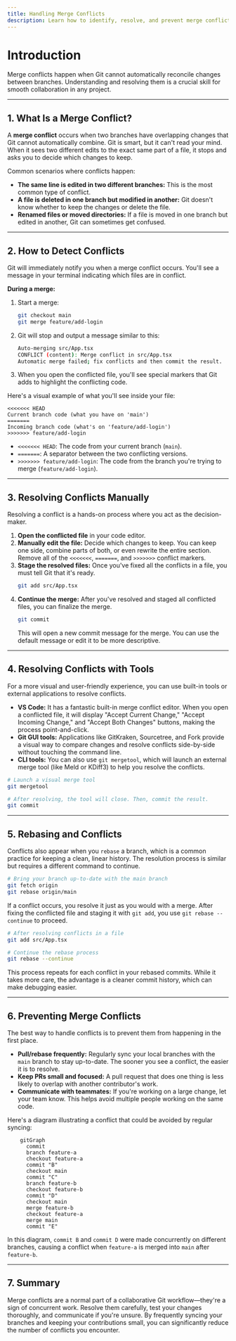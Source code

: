 ```yaml
---
title: Handling Merge Conflicts
description: Learn how to identify, resolve, and prevent merge conflicts when working with Git in open source projects.
---
```


# Introduction

Merge conflicts happen when Git cannot automatically reconcile changes between branches. Understanding and resolving them is a crucial skill for smooth collaboration in any project.

-----

## 1\. What Is a Merge Conflict?

A **merge conflict** occurs when two branches have overlapping changes that Git cannot automatically combine. Git is smart, but it can't read your mind. When it sees two different edits to the exact same part of a file, it stops and asks you to decide which changes to keep.

Common scenarios where conflicts happen:

  * **The same line is edited in two different branches:** This is the most common type of conflict.
  * **A file is deleted in one branch but modified in another:** Git doesn't know whether to keep the changes or delete the file.
  * **Renamed files or moved directories:** If a file is moved in one branch but edited in another, Git can sometimes get confused.

-----

## 2\. How to Detect Conflicts

Git will immediately notify you when a merge conflict occurs. You'll see a message in your terminal indicating which files are in conflict.

**During a merge:**

1.  Start a merge:
    ```bash
    git checkout main
    git merge feature/add-login
    ```
2.  Git will stop and output a message similar to this:
    ```bash
    Auto-merging src/App.tsx
    CONFLICT (content): Merge conflict in src/App.tsx
    Automatic merge failed; fix conflicts and then commit the result.
    ```
3.  When you open the conflicted file, you'll see special markers that Git adds to highlight the conflicting code.

Here's a visual example of what you'll see inside your file:

```text
<<<<<<< HEAD
Current branch code (what you have on 'main')
=======
Incoming branch code (what's on 'feature/add-login')
>>>>>>> feature/add-login
```

  * `<<<<<<< HEAD`: The code from your current branch (`main`).
  * `=======`: A separator between the two conflicting versions.
  * `>>>>>>> feature/add-login`: The code from the branch you're trying to merge (`feature/add-login`).

-----

## 3\. Resolving Conflicts Manually

Resolving a conflict is a hands-on process where you act as the decision-maker.

1.  **Open the conflicted file** in your code editor.
2.  **Manually edit the file:** Decide which changes to keep. You can keep one side, combine parts of both, or even rewrite the entire section. Remove all of the `<<<<<<<`, `=======`, and `>>>>>>>` conflict markers.
3.  **Stage the resolved files:** Once you've fixed all the conflicts in a file, you must tell Git that it's ready.
    ```bash
    git add src/App.tsx
    ```
4.  **Continue the merge:** After you've resolved and staged all conflicted files, you can finalize the merge.
    ```bash
    git commit
    ```
    This will open a new commit message for the merge. You can use the default message or edit it to be more descriptive.

-----

## 4\. Resolving Conflicts with Tools

For a more visual and user-friendly experience, you can use built-in tools or external applications to resolve conflicts.

  * **VS Code:** It has a fantastic built-in merge conflict editor. When you open a conflicted file, it will display "Accept Current Change," "Accept Incoming Change," and "Accept Both Changes" buttons, making the process point-and-click.
  * **Git GUI tools:** Applications like GitKraken, Sourcetree, and Fork provide a visual way to compare changes and resolve conflicts side-by-side without touching the command line.
  * **CLI tools:** You can also use `git mergetool`, which will launch an external merge tool (like Meld or KDiff3) to help you resolve the conflicts.


```bash
# Launch a visual merge tool
git mergetool

# After resolving, the tool will close. Then, commit the result.
git commit
```

-----

## 5\. Rebasing and Conflicts

Conflicts also appear when you `rebase` a branch, which is a common practice for keeping a clean, linear history. The resolution process is similar but requires a different command to continue.

```bash
# Bring your branch up-to-date with the main branch
git fetch origin
git rebase origin/main
```

If a conflict occurs, you resolve it just as you would with a merge. After fixing the conflicted file and staging it with `git add`, you use `git rebase --continue` to proceed.

```bash
# After resolving conflicts in a file
git add src/App.tsx

# Continue the rebase process
git rebase --continue
```

This process repeats for each conflict in your rebased commits. While it takes more care, the advantage is a cleaner commit history, which can make debugging easier.

-----

## 6\. Preventing Merge Conflicts

The best way to handle conflicts is to prevent them from happening in the first place.

  * **Pull/rebase frequently:** Regularly sync your local branches with the `main` branch to stay up-to-date. The sooner you see a conflict, the easier it is to resolve.
  * **Keep PRs small and focused:** A pull request that does one thing is less likely to overlap with another contributor's work.
  * **Communicate with teammates:** If you're working on a large change, let your team know. This helps avoid multiple people working on the same code.

Here's a diagram illustrating a conflict that could be avoided by regular syncing:

```mermaid
    gitGraph
      commit
      branch feature-a
      checkout feature-a
      commit "B"
      checkout main
      commit "C"
      branch feature-b
      checkout feature-b
      commit "D"
      checkout main
      merge feature-b
      checkout feature-a
      merge main
      commit "E"
```

In this diagram, `commit B` and `commit D` were made concurrently on different branches, causing a conflict when `feature-a` is merged into `main` after `feature-b`.

-----

## 7\. Summary

Merge conflicts are a normal part of a collaborative Git workflow—they're a sign of concurrent work. Resolve them carefully, test your changes thoroughly, and communicate if you're unsure. By frequently syncing your branches and keeping your contributions small, you can significantly reduce the number of conflicts you encounter.
